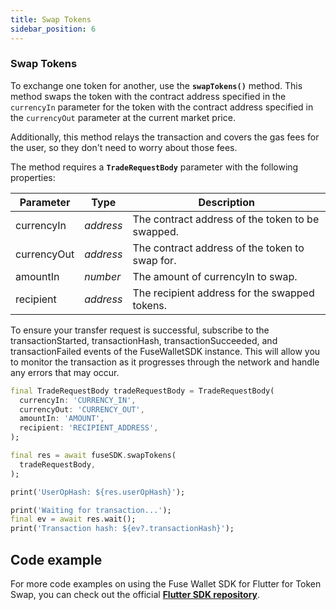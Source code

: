 ```yaml
---
title: Swap Tokens
sidebar_position: 6
---
```


### Swap Tokens

To exchange one token for another, use the **`swapTokens()`** method. This method swaps the token with the contract address specified in the `currencyIn` parameter for the token with the contract address specified in the `currencyOut` parameter at the current market price.&#x20;

Additionally, this method relays the transaction and covers the gas fees for the user, so they don't need to worry about those fees.

The method requires a **`TradeRequestBody`** parameter with the following properties:

| Parameter   | Type      | Description                                      |
| ----------- | --------- | ------------------------------------------------ |
| currencyIn  | _address_ | The contract address of the token to be swapped. |
| currencyOut | _address_ | The contract address of the token to swap for.   |
| amountIn    | _number_  | The amount of currencyIn to swap.                |
| recipient   | _address_ | The recipient address for the swapped tokens.    |

To ensure your transfer request is successful, subscribe to the transactionStarted, transactionHash, transactionSucceeded, and transactionFailed events of the FuseWalletSDK instance. This will allow you to monitor the transaction as it progresses through the network and handle any errors that may occur.

```dart
final TradeRequestBody tradeRequestBody = TradeRequestBody(
  currencyIn: 'CURRENCY_IN',
  currencyOut: 'CURRENCY_OUT',
  amountIn: 'AMOUNT',
  recipient: 'RECIPIENT_ADDRESS',
);

final res = await fuseSDK.swapTokens(
  tradeRequestBody,
);

print('UserOpHash: ${res.userOpHash}');

print('Waiting for transaction...');
final ev = await res.wait();
print('Transaction hash: ${ev?.transactionHash}');
```

## Code example

For more code examples on using the Fuse Wallet SDK for Flutter for Token Swap, you can check out the official [**Flutter SDK repository**](https://github.com/fuseio/fuse_wallet_sdk/blob/master/example/swap_tokens.dart).
